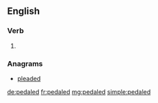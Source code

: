 ==English==

===Verb===
{{head|en|verb form}}

# {{lb|en|US}} {{en-past of|pedal}}

===Anagrams===
* [[pleaded#English|pleaded]]

[[de:pedaled]]
[[fr:pedaled]]
[[mg:pedaled]]
[[simple:pedaled]]